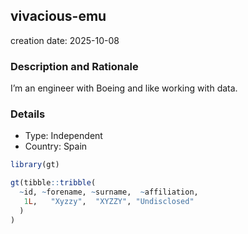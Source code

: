 
## vivacious-emu
creation date: 2025-10-08


### Description and Rationale

I'm an engineer with Boeing and like working with data.

### Details

* Type: Independent
* Country: Spain

```r
library(gt)

gt(tibble::tribble(
  ~id, ~forename, ~surname,  ~affiliation,
   1L,   "Xyzzy",  "XYZZY", "Undisclosed"
  )
)
```
